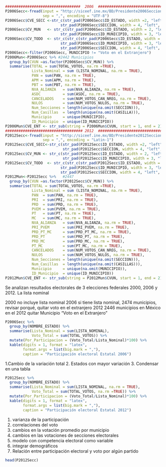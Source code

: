 \section {Capítulo 3 Análisis Exploratorio}

\subsection{Participación Electoral a nivel Estatal}


\subsubsection{ Prueba  de subsubsección}





```r
##################################  2006  ###############################
P2006Secc<-fread(input = "http://siceef.ine.mx/BD/Presidente2006Seccion.csv", 
                 sep = ",", encoding = "UTF-8")
P2006Secc$CVE_SECC <-str_c(str_pad(P2006Secc$ID_ESTADO, width =2, "left", "0"),         #Estado Sección
                         str_pad(P2006Secc$SECCION, width = 4, "left", "0"))
P2006Secc$CV_MUN   <- str_c(str_pad(P2006Secc$ID_ESTADO, width = 2, "left", "0"),       #Estado Municipio
                         str_pad(P2006Secc$ID_MUNICIPIO, width = 3, "left", "0"))
P2006Secc$CV_TODO  <- str_c(str_c(str_pad(P2006Secc$ID_ESTADO, width = 2, "left", "0"), #Estado, Municipio, Sección
                         str_pad(P2006Secc$ID_MUNICIPIO, width = 3, "left", "0")), 
                         str_pad(P2006Secc$SECCION, width = 4, "left", "0"))
P2006Secc<-filter(P2006Secc, MUNICIPIO != "Voto en el Extranjero")
P2006Mun<-P2006Secc %>% #2442 Municipios 
  group_by(CVUN =as.factor(P2006Secc$CV_MUN)) %>%
  summarise(TOTAL = sum(TOTAL_VOTOS, na.rm =TRUE),
            Lista_Nominal = sum (LISTA_NOMINAL, na.rm = TRUE),
            PAN = sum(PAN, na.rm = TRUE),
            APM = sum(APM, na.rm = TRUE),
            PBT = sum(PBT, na.rm = TRUE),
            NVA_ALIANZA   = sum(NVA_ALIANZA, na.rm = TRUE),
            ASDC          = sum(ASDC, na.rm = TRUE), 
            CANCELADOS    = sum(NUM_VOTOS_CAN_NREG, na.rm = TRUE),
            NULOS         = sum(NUM_VOTOS_NULOS, na.rm = TRUE),
            Num_Secciones = length(unique(na.omit(SECCION))),
            Num_Casillas  = length(unique(na.omit(CASILLA))),
            Municipio     = unique(MUNICIPIO), 
            ID_Municipio  = unique(ID_MUNICIPIO))
P2006Mun$CVE_ENT <- str_sub(string = P2006Mun$CVUN, start = 1, end = 2)
################################### 2012  #######################################
P2012Secc<-fread(input = "http://siceef.ine.mx/BD/Presidente2012Seccion.csv", 
                 sep = ",", encoding = "Latin-1")
P2012Secc$CVE_SECC<-str_c(str_pad(P2012Secc$ID_ESTADO, width =2, "left", "0"),
                          str_pad(P2012Secc$SECCION, width = 4, "left", "0"))
P2012Secc$CV_MUN <- str_c(str_pad(P2012Secc$ID_ESTADO, width = 2, "left", "0"),
                          str_pad(P2012Secc$ID_MUNICIPIO, width = 3, "left", "0"))
P2012Secc$CV_TODO  <- str_c(str_c(str_pad(P2012Secc$ID_ESTADO, width = 2, "left", "0"), #Estado, Municipio, Sección
                         str_pad(P2012Secc$ID_MUNICIPIO, width = 3, "left", "0")), 
                         str_pad(P2012Secc$SECCION, width = 4, "left", "0"))
P2012Mun<-P2012Secc %>%   #2447
  group_by(CVUN =as.factor(P2012Secc$CV_MUN)) %>%
  summarise(TOTAL = sum(TOTAL_VOTOS, na.rm =TRUE),
            Lista_Nominal = sum (LISTA_NOMINAL, na.rm = TRUE),
            PAN  = sum(PAN, na.rm = TRUE),
            PRI  = sum(PRI, na.rm = TRUE),
            PRD  = sum(PRD, na.rm = TRUE),
            PVEM = sum(PVEM, na.rm = TRUE),
            PT   = sum(PT, na.rm = TRUE),
            MC   = sum(MC, na.rm = TRUE),
            NVA_ALIANZA   = sum(NVA_ALIANZA, na.rm = TRUE),
            PRI_PVEM      = sum(PRI_PVEM, na.rm = TRUE),
            PRD_PT_MC     = sum(PRD_PT_MC, na.rm = TRUE),
            PRD_PT        = sum(PRD_PT, na.rm = TRUE),
            PRD_MC        = sum(PRD_MC, na.rm = TRUE),
            PT_MC         = sum(PT_MC, na.rm = TRUE),
            CANCELADOS    = sum(NUM_VOTOS_CAN_NREG, na.rm = TRUE),
            NULOS         = sum(NUM_VOTOS_NULOS, na.rm = TRUE),
            Num_Secciones = length(unique(na.omit(SECCION))),
            Num_Casillas  = length(unique(na.omit(CASILLAS))),
            Municipio     = unique(na.omit(MUNICIPIO)), 
            ID_Municipio  = unique(ID_MUNICIPIO))
P2012Mun$CVE_ENT <- str_sub(string = P2012Mun$CVUN, start = 1, end = 2)
```

Se analizan resultados electorales de 3 elecciones federales 2000, 2006 y 2012. La lista nominal 

2000 no incluye lista nominal
2006 si tiene lista nominal, 2474 municipios, revisar porqué, quitar voto en el extranjero 
2012 2446 municipios en México en el 2012
quitar  Municipio "Voto en el Extranjero"

```r
P2006Secc %>% 
  group_by(NOMBRE_ESTADO) %>%
  summarise(Lista_Nominal = sum(LISTA_NOMINAL),
            Voto_Total = sum(TOTAL_VOTOS)) %>%
  mutate(Por_Participacion = (Voto_Total/Lista_Nominal)*100) %>%
  kable(digits = 1, format = "latex", 
        format.args = list(big.mark = ","), 
        caption = "Participación electoral Estatal 2006") 
```
1.Cambio de la variación total
2. Estados con mayor variación
3. Condensar en una tabla
```r
P2012Secc %>% 
  group_by(NOMBRE_ESTADO) %>%
  summarise(Lista_Nominal = sum(LISTA_NOMINAL, na.rm = TRUE),
            Voto_Total = sum(TOTAL_VOTOS, na.rm =TRUE)) %>%
  mutate(Por_Participacion = (Voto_Total/Lista_Nominal)*100) %>%
  kable(digits = 1, format = "latex", 
        format.args = list(big.mark = ","), 
        caption = "Participación electoral Estatal 2012") 
```
1. varianza de la participación
2. correlaciones del voto 
3. cambios en la votación promedio por municipio
4. cambios en las votaciones de secciones electorales
5. modelo con competencia electoral como variable
6. integrar demográficos
7. Relación entre participación electoral y voto por algún partido 
```r


head(P2012Secc)
```


\subsection{Participación Electoral a nivel Municipal}


\subsection{Participación Electoral a nivel Municipal}